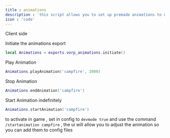 ```yaml
---
title : animations
description : 'this script allows you to set up premade animations to use in your scripts'
icon : 'code'
---
```


<Note>Client side</Note>

Initiate the animations export
```lua
local Animations = exports.vorp_animations.initiate()
```

Play Animation
```lua
Animations.playAnimation('campfire', 2000)
```

Stop Animation
```lua
Animations.endAnimation('campfire')
```

Start Animation indefinitely
```lua
Animations.startAnimation('campfire')
```

to activate in game , set in config to `devmode true` and use the command `/startanimation campfire` , the ui will allow you to adjust the animation so you can add them to config files